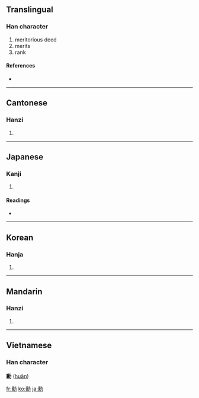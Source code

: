 {{also|勛}}
==Translingual==

===Han character===
{{Han char|rn=19|rad=力|as=14|sn=16|four=2432<sub>7</sub>|canj=竹火大尸 (HFKS)}}

# meritorious deed
# merits
# rank

====References====
* {{Han ref|kx=0149.370|dkj=02465|dj=0338.030|hdz=10381.190|uh=52F3|ud=21235|bh=BEB1|bd=48817}}

----

==Cantonese==

===Hanzi===
{{yue-hanzi|jyut=|y=fan1}}

# {{defn|Cantonese}}

----

==Japanese==

===Kanji===
{{ja-kanji|grade=|rs=力14}}

# {{defn|Japanese}}

====Readings====
* {{ja-readings|on=[[くん]] (kun)|kun=[[いさお]] (isao)}}

----

==Korean==

===Hanja===
{{ko-hanja|hangeul=훈|rv=hun|mr=hun}}

# {{defn|Korean}}

----

==Mandarin==

===Hanzi===
{{cmn-hanzi|pin=[[xūn]] ([[xun1]])|wg=hsün<sup>1</sup>}}

# {{defn|Mandarin}}

----

==Vietnamese==
===Han character===
'''勳''' ([[huân]])

[[fr:勳]]
[[ko:勳]]
[[ja:勳]]